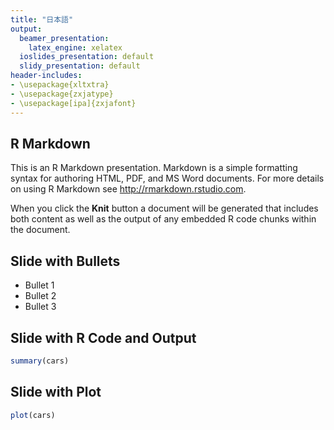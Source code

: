 ```yaml
---
title: "日本語"
output:
  beamer_presentation:
    latex_engine: xelatex
  ioslides_presentation: default
  slidy_presentation: default
header-includes:
- \usepackage{xltxtra}
- \usepackage{zxjatype}
- \usepackage[ipa]{zxjafont}
---
```


## R Markdown
This is an R Markdown presentation. Markdown is a simple formatting syntax for authoring HTML, PDF, and MS Word documents. For more details on using R Markdown see <http://rmarkdown.rstudio.com>.

When you click the **Knit** button a document will be generated that includes both content as well as the output of any embedded R code chunks within the document.

## Slide with Bullets

- Bullet 1
- Bullet 2
- Bullet 3

## Slide with R Code and Output

```r
summary(cars)
```
	
## Slide with Plot

```r
plot(cars)
```


